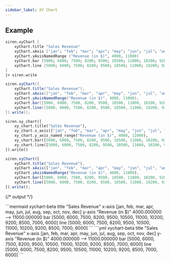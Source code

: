 ```yaml
---
sidebar_label: XY Chart
---
```


## Example

<Tabs groupId="preferred-lang" queryString>
<TabItem value="fsharp" label="F#">

```fsharp
siren.xyChart [
    xyChart.title "Sales Revenue"
    xyChart.xAxis ["jan"; "feb"; "mar"; "apr"; "may"; "jun"; "jul"; "aug"; "sep"; "oct"; "nov"; "dec"]
    xyChart.yAxisNamedRange ("Revenue (in $)", 4000, 11000)
    xyChart.bar [5000; 6000; 7500; 8200; 9500; 10500; 11000; 10200; 9200; 8500; 7000; 6000]
    xyChart.line [5000; 6000; 7500; 8200; 9500; 10500; 11000; 10200; 9200; 8500; 7000; 6000]
]
|> siren.write
```

</TabItem>
<TabItem value="csharp" label="C#">

```csharp
siren.xyChart([
    xyChart.title("Sales Revenue"),
    xyChart.xAxis(["jan", "feb", "mar", "apr", "may", "jun", "jul", "aug", "sep", "oct", "nov", "dec"]),
    xyChart.yAxisNamedRange("Revenue (in $)", 4000, 11000),
    xyChart.bar([5000, 6000, 7500, 8200, 9500, 10500, 11000, 10200, 9200, 8500, 7000, 6000]),
    xyChart.line([5000, 6000, 7500, 8200, 9500, 10500, 11000, 10200, 9200, 8500, 7000, 6000])
]).write();
```

</TabItem>
<TabItem value="py" label="Python">

```py
siren.xy_chart([
    xy_chart.title("Sales Revenue"),
    xy_chart.x_axis(["jan", "feb", "mar", "apr", "may", "jun", "jul", "aug", "sep", "oct", "nov", "dec"]),
    xy_chart.y_axis_named_range("Revenue (in $)", 4000, 11000),
    xy_chart.bar([5000, 6000, 7500, 8200, 9500, 10500, 11000, 10200, 9200, 8500, 7000, 6000]),
    xy_chart.line([5000, 6000, 7500, 8200, 9500, 10500, 11000, 10200, 9200, 8500, 7000, 6000])
]).write()
```

</TabItem>
<TabItem value="js" label="JavaScript">

```js
siren.xyChart([
    xyChart.title("Sales Revenue"),
    xyChart.xAxis(["jan", "feb", "mar", "apr", "may", "jun", "jul", "aug", "sep", "oct", "nov", "dec"]),
    xyChart.yAxisNamedRange("Revenue (in $)", 4000, 11000),
    xyChart.bar([5000, 6000, 7500, 8200, 9500, 10500, 11000, 10200, 9200, 8500, 7000, 6000]),
    xyChart.line([5000, 6000, 7500, 8200, 9500, 10500, 11000, 10200, 9200, 8500, 7000, 6000])
]).write();
```

</TabItem>
</Tabs>

{/* output */}

<Tabs>
<TabItem value="graph" label="Graph">
```mermaid
xychart-beta
    title "Sales Revenue"
    x-axis [jan, feb, mar, apr, may, jun, jul, aug, sep, oct, nov, dec]
    y-axis "Revenue (in $)" 4000.000000 --> 11000.000000
    bar [5000, 6000, 7500, 8200, 9500, 10500, 11000, 10200, 9200, 8500, 7000, 6000]
    line [5000, 6000, 7500, 8200, 9500, 10500, 11000, 10200, 9200, 8500, 7000, 6000]
```
</TabItem>
<TabItem value="output" label="Output">
```yml
xychart-beta
    title "Sales Revenue"
    x-axis [jan, feb, mar, apr, may, jun, jul, aug, sep, oct, nov, dec]
    y-axis "Revenue (in $)" 4000.000000 --> 11000.000000
    bar [5000, 6000, 7500, 8200, 9500, 10500, 11000, 10200, 9200, 8500, 7000, 6000]
    line [5000, 6000, 7500, 8200, 9500, 10500, 11000, 10200, 9200, 8500, 7000, 6000]
```
</TabItem>
</Tabs>